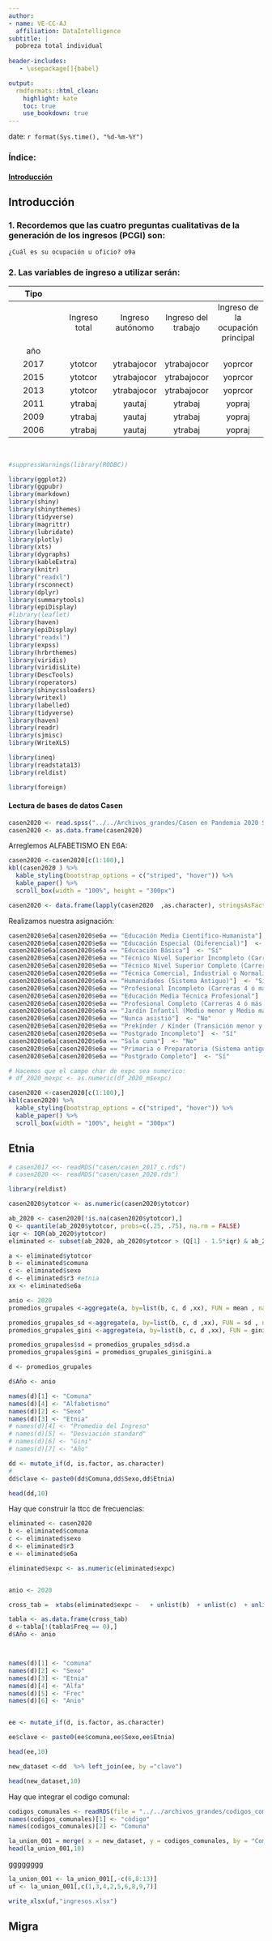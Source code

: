 ```yaml
---
author:
- name: VE-CC-AJ
  affiliation: DataIntelligence
subtitle: | 
  pobreza total individual
  
header-includes:
   - \usepackage[]{babel}

output:
  rmdformats::html_clean:
    highlight: kate
    toc: true
    use_bookdown: true    
---
```


date: `r format(Sys.time(), "%d-%m-%Y")`

<style type="text/css">
.main-container {
  max-width: 1600px;
  margin-left: 100px;
  margin-right: auto;
}
</style>

### Índice:

#### [Introducción](#test1)


## Introducción {#test1}

### 1. Recordemos que las cuatro preguntas cualitativas de la generación de los ingresos (PCGI) son:

    ¿Cuál es su ocupación u oficio? o9a

### 2. Las variables de ingreso a utilizar serán:
 |**Tipo**| | | 
:-----:|:-----:|:-----:|:-----:|:-----:
 |  |Ingreso total|Ingreso autónomo|Ingreso del trabajo|Ingreso de la ocupación principal
año| | |
2017|ytotcor|ytrabajocor|ytrabajocor|yoprcor
2015|ytotcor|ytrabajocor|ytrabajocor|yoprcor
2013|ytotcor|ytrabajocor|ytrabajocor|yoprcor
2011|ytrabaj |yautaj |ytrabaj      |yopraj
2009|ytrabaj |yautaj |ytrabaj      |yopraj
2006|ytrabaj |yautaj |ytrabaj      |yopraj

</br>


```r

#suppressWarnings(library(RODBC))

library(ggplot2)
library(ggpubr)
library(markdown)
library(shiny)
library(shinythemes)
library(tidyverse)
library(magrittr)
library(lubridate)
library(plotly)
library(xts)
library(dygraphs)
library(kableExtra)
library(knitr)
library("readxl")
library(rsconnect)
library(dplyr)
library(summarytools)
library(epiDisplay)
#library(leaflet)
library(haven)
library(epiDisplay)
library("readxl")
library(expss)
library(hrbrthemes)
library(viridis)
library(viridisLite)
library(DescTools)
library(roperators)
library(shinycssloaders)
library(writexl)
library(labelled)
library(tidyverse)
library(haven)
library(readr)
library(sjmisc)
library(WriteXLS)

library(ineq)
library(readstata13)
library(reldist)

library(foreign)

```


#### Lectura de bases de datos Casen

```r
casen2020 <- read.spss("../../Archivos_grandes/Casen en Pandemia 2020 SPSS.sav")
casen2020 <- as.data.frame(casen2020)

```

Arreglemos ALFABETISMO EN E6A:


```r
casen2020 <-casen2020[c(1:100),]
kbl(casen2020 ) %>%
  kable_styling(bootstrap_options = c("striped", "hover")) %>%
  kable_paper() %>%
  scroll_box(width = "100%", height = "300px")
```



```r
casen2020 <- data.frame(lapply(casen2020  ,as.character), stringsAsFactors=FALSE)
```






Realizamos nuestra asignación:

```r
casen2020$e6a[casen2020$e6a == "Educación Media Científico-Humanista"]  <- "Sí"
casen2020$e6a[casen2020$e6a == "Educación Especial (Diferencial)"]  <- "No"
casen2020$e6a[casen2020$e6a == "Educación Básica"]  <- "Sí"
casen2020$e6a[casen2020$e6a == "Técnico Nivel Superior Incompleto (Carreras 1 a 3 años)"]  <- "Sí"
casen2020$e6a[casen2020$e6a == "Técnico Nivel Superior Completo (Carreras 1 a 3 años)"]  <- "Sí"
casen2020$e6a[casen2020$e6a == "Técnica Comercial, Industrial o Normalista (Sistema Antiguo)"]  <- "Sí"
casen2020$e6a[casen2020$e6a == "Humanidades (Sistema Antiguo)"]  <- "Sí"
casen2020$e6a[casen2020$e6a == "Profesional Incompleto (Carreras 4 ó más años)"]  <- "Sí"
casen2020$e6a[casen2020$e6a == "Educación Media Técnica Profesional"]  <- "Sí"
casen2020$e6a[casen2020$e6a == "Profesional Completo (Carreras 4 ó más años)"]  <- "Sí"
casen2020$e6a[casen2020$e6a == "Jardín Infantil (Medio menor y Medio mayor)"]  <- "No"
casen2020$e6a[casen2020$e6a == "Nunca asistió"]  <- "No"
casen2020$e6a[casen2020$e6a == "Prekínder / Kínder (Transición menor y Transición Mayor)"]  <- "No"
casen2020$e6a[casen2020$e6a == "Postgrado Incompleto"]  <- "Sí"
casen2020$e6a[casen2020$e6a == "Sala cuna"]  <- "No"
casen2020$e6a[casen2020$e6a == "Primaria o Preparatoria (Sistema antiguo)"]  <- "Sí"
casen2020$e6a[casen2020$e6a == "Postgrado Completo"]  <- "Sí"

# Hacemos que el campo char de expc sea numerico:
# df_2020_mexpc <- as.numeric(df_2020_m$expc)
```




```r
casen2020 <-casen2020[c(1:100),]
kbl(casen2020) %>%
  kable_styling(bootstrap_options = c("striped", "hover")) %>%
  kable_paper() %>%
  scroll_box(width = "100%", height = "300px")
```



## Etnia

```r
# casen2017 <<- readRDS("casen/casen_2017_c.rds")
# casen2020 <<- readRDS("casen/casen_2020.rds")
```

###########################




```r
library(reldist)

casen2020$ytotcor <- as.numeric(casen2020$ytotcor)

ab_2020 <- casen2020[!is.na(casen2020$ytotcor),]
Q <- quantile(ab_2020$ytotcor, probs=c(.25, .75), na.rm = FALSE)
iqr <- IQR(ab_2020$ytotcor)
eliminated <- subset(ab_2020, ab_2020$ytotcor > (Q[1] - 1.5*iqr) & ab_2020$ytotcor < (Q[2]+1.5*iqr))

a <- eliminated$ytotcor
b <- eliminated$comuna
c <- eliminated$sexo
d <- eliminated$r3 #etnia
xx <- eliminated$e6a 

anio <- 2020
promedios_grupales <-aggregate(a, by=list(b, c, d ,xx), FUN = mean , na.rm = TRUE)

promedios_grupales_sd <-aggregate(a, by=list(b, c, d ,xx), FUN = sd , na.rm = TRUE)
promedios_grupales_gini <-aggregate(a, by=list(b, c, d ,xx), FUN = gini , na.rm = TRUE)

promedios_grupales$sd = promedios_grupales_sd$sd.a
promedios_grupales$gini = promedios_grupales_gini$gini.a

d <- promedios_grupales

d$Año <- anio 

names(d)[1] <- "Comuna"
names(d)[4] <- "Alfabetismo"
names(d)[2] <- "Sexo"
names(d)[3] <- "Etnia"
# names(d)[4] <- "Promedio del Ingreso"
# names(d)[5] <- "Desviación standard"
# names(d)[6] <- "Gini"
# names(d)[7] <- "Año"

dd <- mutate_if(d, is.factor, as.character)
# 
dd$clave <- paste0(dd$Comuna,dd$Sexo,dd$Etnia)

head(dd,10)
```


Hay que construir la ttcc de frecuencias:



```r

eliminated <- casen2020
b <- eliminated$comuna
c <- eliminated$sexo
d <- eliminated$r3
e <- eliminated$e6a

eliminated$expc <- as.numeric(eliminated$expc)


anio <- 2020

cross_tab =  xtabs(eliminated$expc ~   + unlist(b)  + unlist(c)  + unlist(d)  + unlist(e),aggregate(eliminated$expc ~   + unlist(b) + unlist(c) + unlist(d) + unlist(e),eliminated,mean))

tabla <- as.data.frame(cross_tab)
d <-tabla[!(tabla$Freq == 0),]
d$Año <- anio



names(d)[1] <- "comuna"
names(d)[2] <- "Sexo"
names(d)[3] <- "Etnia"
names(d)[4] <- "Alfa" 
names(d)[5] <- "Frec" 
names(d)[6] <- "Anio" 


ee <- mutate_if(d, is.factor, as.character)

ee$clave <- paste0(ee$comuna,ee$Sexo,ee$Etnia)

head(ee,10)
```

```r
new_dataset <-dd  %>% left_join(ee, by ="clave")

head(new_dataset,10)
```



Hay que integrar el codigo comunal:



```r
codigos_comunales <- readRDS(file = "../../archivos_grandes/codigos_comunales_2011-2017.rds")
names(codigos_comunales)[1] <- "código"
names(codigos_comunales)[2] <- "Comuna"

la_union_001 = merge( x = new_dataset, y = codigos_comunales, by = "Comuna", all.x = TRUE)
head(la_union_001,10)
```

gggggggg


```r
la_union_001 <- la_union_001[,-c(6,8:13)]
uf <- la_union_001[,c(1,3,4,2,5,6,8,9,7)]

```


```r
write_xlsx(uf,"ingresos.xlsx")
```

































<!-- ```{r} -->
<!-- df_2020_m <- new_dataset -->
<!-- ``` -->



<!-- Hay que arreglar alfabetismo para 2020: -->


<!-- ```{r} -->
<!-- df_2020_m <- data.frame(lapply(df_2020_m, as.character), stringsAsFactors=FALSE) -->
<!-- ``` -->

<!-- Realizamos nuestra asignación: -->

<!-- ```{r, warning=FALSE} -->
<!-- df_2020_m$Alfabetismo[df_2020_m$Alfabetismo == "Educación Media Científico-Humanista"]  <- "Sí" -->
<!-- df_2020_m$Alfabetismo[df_2020_m$Alfabetismo == "Educación Especial (Diferencial)"]  <- "No" -->
<!-- df_2020_m$Alfabetismo[df_2020_m$Alfabetismo == "Educación Básica"]  <- "Sí" -->
<!-- df_2020_m$Alfabetismo[df_2020_m$Alfabetismo == "Técnico Nivel Superior Incompleto (Carreras 1 a 3 años)"]  <- "Sí" -->
<!-- df_2020_m$Alfabetismo[df_2020_m$Alfabetismo == "Técnico Nivel Superior Completo (Carreras 1 a 3 años)"]  <- "Sí" -->
<!-- df_2020_m$Alfabetismo[df_2020_m$Alfabetismo == "Técnica Comercial, Industrial o Normalista (Sistema Antiguo)"]  <- "Sí" -->
<!-- df_2020_m$Alfabetismo[df_2020_m$Alfabetismo == "Humanidades (Sistema Antiguo)"]  <- "Sí" -->
<!-- df_2020_m$Alfabetismo[df_2020_m$Alfabetismo == "Profesional Incompleto (Carreras 4 ó más años)"]  <- "Sí" -->
<!-- df_2020_m$Alfabetismo[df_2020_m$Alfabetismo == "Educación Media Técnica Profesional"]  <- "Sí" -->
<!-- df_2020_m$Alfabetismo[df_2020_m$Alfabetismo == "Profesional Completo (Carreras 4 ó más años)"]  <- "Sí" -->
<!-- df_2020_m$Alfabetismo[df_2020_m$Alfabetismo == "Jardín Infantil (Medio menor y Medio mayor)"]  <- "No" -->
<!-- df_2020_m$Alfabetismo[df_2020_m$Alfabetismo == "Nunca asistió"]  <- "No" -->
<!-- df_2020_m$Alfabetismo[df_2020_m$Alfabetismo == "Prekínder / Kínder (Transición menor y Transición Mayor)"]  <- "No" -->
<!-- df_2020_m$Alfabetismo[df_2020_m$Alfabetismo == "Postgrado Incompleto"]  <- "Sí" -->
<!-- df_2020_m$Alfabetismo[df_2020_m$Alfabetismo == "Sala cuna"]  <- "No" -->
<!-- df_2020_m$Alfabetismo[df_2020_m$Alfabetismo == "Primaria o Preparatoria (Sistema antiguo)"]  <- "Sí" -->
<!-- df_2020_m$Alfabetismo[df_2020_m$Alfabetismo == "Postgrado Completo"]  <- "Sí" -->

<!-- # Hacemos que el campo char de expc sea numerico: -->
<!-- df_2020_mexpc <- as.numeric(df_2020_m$expc) -->
<!-- ``` -->

<!-- ```{r} -->
<!-- a <- unique(df_2020_m$Alfabetismo) -->
<!-- a <- as.data.frame(a) -->
<!-- a -->
<!-- ``` -->


















## Migra









<!-- ```{r} -->

<!-- eliminated <- casen2020 -->
<!-- a <- eliminated$pobreza -->
<!-- b <- eliminated$comuna -->
<!-- c <- eliminated$sexo -->
<!-- d <- eliminated$r3 -->
<!-- e <- eliminated$ecivil  -->
<!-- anio <- 2020 -->

<!-- cross_tab =  xtabs(eliminated$expc ~  +  unlist(a) + unlist(b)  + unlist(c)  + unlist(d)+ unlist(e) ,aggregate(eliminated$expc ~  +  unlist(a) + unlist(b) + unlist(c) + unlist(d)+ unlist(e),eliminated,mean)) -->

<!-- tabla <- as.data.frame(cross_tab) -->
<!-- d <-tabla[!(tabla$Freq == 0),] -->
<!-- d$Año <- anio -->

<!-- names(d)[1] <- "pobreza" -->
<!-- names(d)[2] <- "Comuna" -->
<!-- names(d)[3] <- "sexo" -->
<!-- names(d)[4] <- "Etnia" -->
<!-- names(d)[5] <- "Estado civil"  -->
<!-- d <- mutate_if(d, is.factor, as.character) -->
<!-- d -->
<!-- ``` -->


<!-- ```{r} -->

<!-- eliminated <- casen2020 -->
<!-- a <- eliminated$pobreza_sinte -->
<!-- b <- eliminated$comuna -->
<!-- c <- eliminated$sexo -->
<!-- d <- eliminated$r3 -->
<!-- e <- eliminated$ecivil  -->
<!-- anio <- 2020 -->

<!-- cross_tab =  xtabs(eliminated$expc ~  +  unlist(a) + unlist(b)  + unlist(c)  + unlist(d)+ unlist(e) ,aggregate(eliminated$expc ~  +  unlist(a) + unlist(b) + unlist(c) + unlist(d)+ unlist(e),eliminated,mean)) -->

<!-- tabla <- as.data.frame(cross_tab) -->
<!-- d <-tabla[!(tabla$Freq == 0),] -->
<!-- d$Año <- anio -->

<!-- names(d)[1] <- "pobreza_sinte" -->
<!-- names(d)[2] <- "Comuna" -->
<!-- names(d)[3] <- "sexo" -->
<!-- names(d)[4] <- "Etnia" -->
<!-- names(d)[5] <- "Estado civil"  -->
<!-- d <- mutate_if(d, is.factor, as.character) -->
<!-- d -->
<!-- ``` -->


<!-- ```{r} -->

<!-- eliminated <- casen2020 -->
<!-- a <- eliminated$iae -->
<!-- b <- eliminated$comuna -->
<!-- c <- eliminated$sexo -->
<!-- d <- eliminated$r3 -->
<!-- e <- eliminated$ecivil  -->
<!-- anio <- 2020 -->

<!-- cross_tab =  xtabs(eliminated$expc ~  +  unlist(a) + unlist(b)  + unlist(c)  + unlist(d)+ unlist(e) ,aggregate(eliminated$expc ~  +  unlist(a) + unlist(b) + unlist(c) + unlist(d)+ unlist(e),eliminated,mean)) -->

<!-- tabla <- as.data.frame(cross_tab) -->
<!-- d <-tabla[!(tabla$Freq == 0),] -->
<!-- d$Año <- anio -->

<!-- names(d)[1] <- "iae" -->
<!-- names(d)[2] <- "Comuna" -->
<!-- names(d)[3] <- "sexo" -->
<!-- names(d)[4] <- "Etnia" -->
<!-- names(d)[5] <- "Estado civil"  -->
<!-- d <- mutate_if(d, is.factor, as.character) -->
<!-- d -->
<!-- ``` -->


<!-- ```{r} -->

<!-- eliminated <- casen2020 -->
<!-- a <- eliminated$iai -->
<!-- b <- eliminated$comuna -->
<!-- c <- eliminated$sexo -->
<!-- d <- eliminated$r3 -->
<!-- e <- eliminated$ecivil  -->
<!-- anio <- 2020 -->

<!-- cross_tab =  xtabs(eliminated$expc ~  +  unlist(a) + unlist(b)  + unlist(c)  + unlist(d)+ unlist(e) ,aggregate(eliminated$expc ~  +  unlist(a) + unlist(b) + unlist(c) + unlist(d)+ unlist(e),eliminated,mean)) -->

<!-- tabla <- as.data.frame(cross_tab) -->
<!-- d <-tabla[!(tabla$Freq == 0),] -->
<!-- d$Año <- anio -->

<!-- names(d)[1] <- "iai" -->
<!-- names(d)[2] <- "Comuna" -->
<!-- names(d)[3] <- "sexo" -->
<!-- names(d)[4] <- "Etnia" -->
<!-- names(d)[5] <- "Estado civil"  -->
<!-- d <- mutate_if(d, is.factor, as.character) -->
<!-- d -->
<!-- ``` -->



<!-- ```{r} -->
<!-- tablar <- table(d$Etnia, d$sexo) -->
<!-- tablar <- data.frame(tablar) -->
<!-- tablar -->
<!-- ``` -->

<!-- ```{r} -->
<!-- filtro <- filter(tablar, tablar$Var2 == "Hombre") -->
<!-- filtro -->
<!-- ``` -->



<!-- ```{r} -->
<!-- table(filtro$Freq)  -->
<!-- ``` -->





















<!-- ########################### -->


<!-- ```{r , message=FALSE, warning=FALSE, results='hide'} -->
<!-- funcion1 <- function(n){ -->

<!--  xx<-switch(n,"2017","2020") -->


<!-- if(xx==2017) { -->

<!-- ab_20217 <- casen2017[!is.na(casen2017$ytotcor),] -->
<!-- Q <- quantile(ab_20217$ytotcor, probs=c(.25, .75), na.rm = FALSE) -->
<!-- iqr <- IQR(ab_20217$ytotcor) -->
<!-- eliminated <- subset(ab_20217, ab_20217$ytotcor > (Q[1] - 1.5*iqr) & ab_20217$ytotcor < (Q[2]+1.5*iqr)) -->
<!-- eliminated <- mutate_if(eliminated, is.factor, as.character) -->
<!-- a <- eliminated$ytotcor -->
<!-- b <- eliminated$comuna -->
<!-- c <- eliminated$sexo -->
<!-- d <- eliminated$r3 #etnia -->
<!-- e <- eliminated$ecivil  -->
<!-- anio <- 2017 -->

<!-- } -->

<!-- if(xx==2020) { -->

<!-- ab_2020 <- casen2020[!is.na(casen2020$ytotcor),] -->
<!-- Q <- quantile(ab_2020$ytotcor, probs=c(.25, .75), na.rm = FALSE) -->
<!-- iqr <- IQR(ab_2020$ytotcor) -->
<!-- eliminated <- subset(ab_2020, ab_2020$ytotcor > (Q[1] - 1.5*iqr) & ab_2020$ytotcor < (Q[2]+1.5*iqr)) -->
<!-- eliminated <- mutate_if(eliminated, is.factor, as.character) -->
<!-- a <- eliminated$ytotcor -->
<!-- b <- eliminated$comuna -->
<!-- c <- eliminated$sexo -->
<!-- d <- eliminated$r3 #etnia -->
<!-- e <- eliminated$ecivil  -->
<!-- anio <- 2020 -->

<!-- } -->

<!-- promedios_grupales <-aggregate(a, by=list(b, c, d, e ), FUN = mean , na.rm = TRUE) -->
<!-- promedios_grupales_sd <-aggregate(a, by=list(b, c, d, e ), FUN = sd , na.rm = TRUE) -->
<!-- promedios_grupales_gini <-aggregate(a, by=list(b, c, d, e ), FUN = gini , na.rm = TRUE) -->

<!-- promedios_grupales$sd = promedios_grupales_sd$sd.a -->
<!-- promedios_grupales$gini = promedios_grupales_gini$gini.a -->
<!-- d<-promedios_grupales -->
<!-- d$Año <- anio  -->

<!-- names(d)[1] <- "Comuna" -->
<!-- names(d)[2] <- "Sexo" -->
<!-- names(d)[3] <- "Etnia" -->
<!-- names(d)[4] <- "Estado civil" -->
<!-- names(d)[5] <- "Promedio del Ingreso" -->
<!-- names(d)[6] <- "Desviación standard" -->
<!-- names(d)[7] <- "Gini" -->
<!-- names(d)[8] <- "Año" -->




<!-- # codigos_comunales <- readRDS(file = comunales) -->
<!-- # names(codigos_comunales)[1] <- "Código" -->
<!-- # names(codigos_comunales)[2] <- "Comuna"  -->

<!-- # df_2006 = merge( x = d, y = codigos_comunales, by = "Comuna", all.x = TRUE) -->
<!-- # df <-df_2006[!(df_2006$Promedio == 0),] -->
<!-- # head(df,5) -->
<!-- # variable_in<-"ytotcor" -->
<!-- # ingreso_rds <- paste("e6a_",variable_in,"_",anio,"pruebas.rds", sep="") -->
<!-- # saveRDS(df,ingreso_rds) -->

<!-- print(d) -->
<!--   return(d) -->

<!-- } -->
<!-- ``` -->

<!-- ```{r echo= FALSE} -->
<!-- for (n in 1:2){ -->
<!--   funcion1(n) -->
<!-- } -->
<!-- ``` -->





